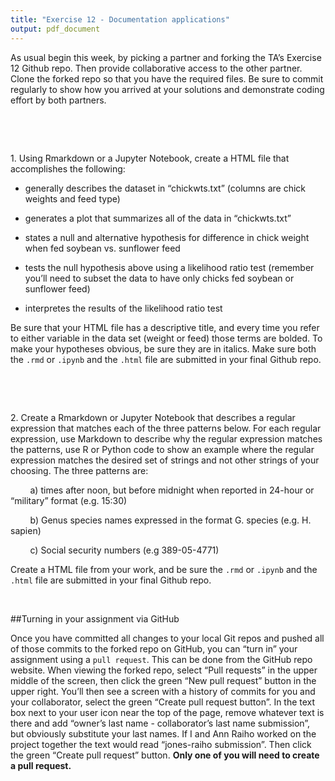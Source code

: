 ```yaml
---
title: "Exercise 12 - Documentation applications"
output: pdf_document
---
```


\pagenumbering{gobble}

As usual begin this week, by picking a partner and forking the TA's Exercise 12 Github repo. Then provide collaborative access to the other partner. Clone the forked repo so that you have the required files. Be sure to commit regularly to show how you arrived at your solutions and demonstrate coding effort by both partners.

&nbsp;

&nbsp;

1\. Using Rmarkdown or a Jupyter Notebook, create a HTML file that accomplishes the following:

- generally describes the dataset in "chickwts.txt" (columns are chick weights and feed type)

- generates a plot that summarizes all of the data in "chickwts.txt"

- states a null and alternative hypothesis for difference in chick weight when fed soybean vs. sunflower feed

- tests the null hypothesis above using a likelihood ratio test (remember you'll need to subset the data to have only chicks fed soybean or sunflower feed)

- interpretes the results of the likelihood ratio test

Be sure that your HTML file has a descriptive title, and every time you refer to either variable in the data set (weight or feed) those terms are bolded. To make your hypotheses obvious, be sure they are in italics. Make sure both the `.rmd` or `.ipynb` and the `.html` file are submitted in your final Github repo.

&nbsp;

&nbsp;

2\. Create a Rmarkdown or Jupyter Notebook that describes a regular expression that matches each of the three patterns below. For each regular expression, use Markdown to describe why the regular expression matches the patterns, use R or Python code to show an example where the regular expression matches the desired set of strings and not other strings of your choosing. The three patterns are:

&nbsp; &nbsp; &nbsp; &nbsp; a) times after noon, but before midnight when reported in 24-hour or "military" format (e.g. 15:30)

&nbsp; &nbsp; &nbsp; &nbsp; b) Genus species names expressed in the format G. species (e.g. H. sapien)

&nbsp; &nbsp; &nbsp; &nbsp; c) Social security numbers (e.g 389-05-4771)

Create a HTML file from your work, and be sure the `.rmd` or `.ipynb` and the `.html` file are submitted in your final Github repo.

&nbsp;

##Turning in your assignment via GitHub

Once you have committed all changes to your local Git repos and pushed all of those commits to the forked repo on GitHub, you can "turn in" your assignment using a `pull request`. This can be done from the GitHub repo website. When viewing the forked repo, select "Pull requests" in the upper middle of the screen, then click the green "New pull request" button in the upper right. You'll then see a screen with a history of commits for you and your collaborator, select the green "Create pull request button". In the text box next to your user icon near the top of the page, remove whatever text is there and add "owner's last name - collaborator's last name submission", but obviously substitute your last names. If I and Ann Raiho worked on the project together the text would read "jones-raiho submission". Then click the green "Create pull request" button. **Only one of you will need to create a pull request.**